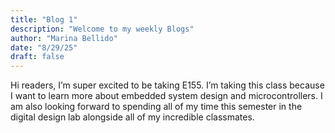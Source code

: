 ```yaml
---
title: "Blog 1"
description: "Welcome to my weekly Blogs"
author: "Marina Bellido"
date: "8/29/25"
draft: false
---
```



Hi readers, I'm super excited to be taking E155.
I'm taking this class because I want to learn more about embedded system design and microcontrollers. I am also looking forward to spending all of my time this semester in the digital design lab alongside all of my incredible classmates. 
 